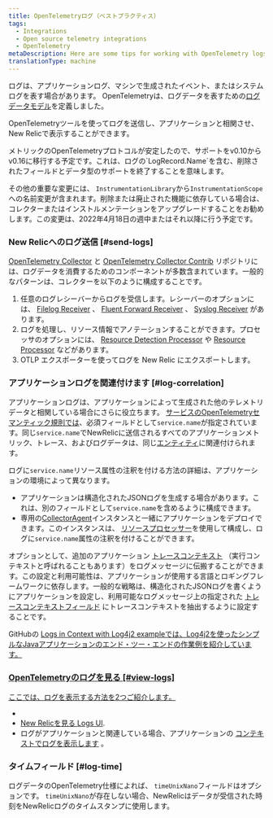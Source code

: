 ```yaml
---
title: OpenTelemetryログ（ベストプラクティス）
tags:
  - Integrations
  - Open source telemetry integrations
  - OpenTelemetry
metaDescription: Here are some tips for working with OpenTelemetry logs and New Relic.
translationType: machine
---
```


ログは、アプリケーションログ、マシンで生成されたイベント、またはシステムログを表す場合があります。 OpenTelemetryは、ログデータを表すための[ログデータモデル](https://github.com/open-telemetry/opentelemetry-specification/blob/main/specification/logs/data-model.md)を定義しました。

OpenTelemetryツールを使ってログを送信し、アプリケーションと相関させ、New Relicで表示することができます。

<Callout variant="important">
  メトリックのOpenTelemetryプロトコルが安定したので、サポートをv0.10からv0.16に移行する予定です。これは、ログの`LogRecord.Name`を含む、削除されたフィールドとデータ型のサポートを終了することを意味します。

  その他の重要な変更には、 `InstrumentationLibrary`から`InstrumentationScope`への名前変更が含まれます。削除または廃止された機能に依存している場合は、コレクターまたはインストルメンテーションをアップグレードすることをお勧めします。この変更は、2022年4月18日の週中またはそれ以降に行う予定です。
</Callout>

### New Relicへのログ送信 [#send-logs]

[OpenTelemetry Collector](https://github.com/open-telemetry/opentelemetry-collector) と [OpenTelemetry Collector Contrib](https://github.com/open-telemetry/opentelemetry-collector-contrib) リポジトリには、ログデータを消費するためのコンポーネントが多数含まれています。一般的なパターンは、コレクターを以下のように構成することです。

1. 任意のログレシーバーからログを受信します。レシーバーのオプションには、 [Filelog Receiver](https://github.com/open-telemetry/opentelemetry-collector-contrib/tree/main/receiver/filelogreceiver) 、 [Fluent Forward Receiver](https://github.com/open-telemetry/opentelemetry-collector-contrib/tree/main/receiver/fluentforwardreceiver) 、 [Syslog Receiver](https://github.com/open-telemetry/opentelemetry-collector-contrib/tree/main/receiver/syslogreceiver) があります。
2. ログを処理し、リソース情報でアノテーションすることができます。プロセッサのオプションには、 [Resource Detection Processor](https://github.com/open-telemetry/opentelemetry-collector-contrib/tree/main/processor/resourcedetectionprocessor) や [Resource Processor](https://github.com/open-telemetry/opentelemetry-collector-contrib/blob/main/processor/resourceprocessor/README.md) などがあります。
3. OTLP エクスポーターを使ってログを New Relic にエクスポートします。

### アプリケーションログを関連付けます [#log-correlation]

アプリケーションログは、アプリケーションによって生成された他のテレメトリデータと相関している場合にさらに役立ちます。 [サービスのOpenTelemetryセマンティック規則では](https://github.com/open-telemetry/opentelemetry-specification/tree/main/specification/resource/semantic_conventions#service)、必須フィールドとして`service.name`が指定されています。同じ`service.name`でNewRelicに送信されるすべてのアプリケーションメトリック、トレース、およびログデータは、同じ[エンティティ](/docs/new-relic-one/use-new-relic-one/core-concepts/what-entity-new-relic)に関連付けられます。

ログに`service.name`リソース属性の注釈を付ける方法の詳細は、アプリケーションの環境によって異なります。

* アプリケーションは構造化されたJSONログを生成する場合があります。これは、別のフィールドとして`service.name`を含めるように構成できます。
* 専用の[CollectorAgent](https://opentelemetry.io/docs/collector/getting-started/#agent)インスタンスと一緒にアプリケーションをデプロイできます。このインスタンスは、 [リソースプロセッサー](https://github.com/open-telemetry/opentelemetry-collector/tree/main/processor/resourceprocessor)を使用して構成し、ログに`service.name`属性の注釈を付けることができます。

オプションとして、追加のアプリケーション [トレースコンテキスト](https://github.com/open-telemetry/opentelemetry-specification/blob/main/specification/logs/overview.md#log-correlation) （実行コンテキストと呼ばれることもあります）をログメッセージに伝搬することができます。この設定と利用可能性は、アプリケーションが使用する言語とロギングフレームワークに依存します。一般的な戦略は、構造化されたJSONログを書くようにアプリケーションを設定し、利用可能なログメッセージ上の指定された [トレースコンテキストフィールド](https://github.com/open-telemetry/opentelemetry-specification/blob/main/specification/logs/data-model.md#trace-context-fields) にトレースコンテキストを抽出するように設定することです。

GitHubの [Logs in Context with Log4j2 exampleでは、Log4j2を使ったシンプルなJavaアプリケーションのエンド・ツー・エンドの作業例を紹介しています。](https://github.com/newrelic/newrelic-opentelemetry-examples/tree/main/java/logs-in-context-log4j2)

### [OpenTelemetryのログを見る [#view-logs]](https://github.com/newrelic/newrelic-opentelemetry-examples/tree/main/java/logs-in-context-log4j2)

[ここでは、ログを表示する方法を2つご紹介します。](https://github.com/newrelic/newrelic-opentelemetry-examples/tree/main/java/logs-in-context-log4j2)

* [](https://github.com/newrelic/newrelic-opentelemetry-examples/tree/main/java/logs-in-context-log4j2)
* [New Relicを見る ](https://github.com/newrelic/newrelic-opentelemetry-examples/tree/main/java/logs-in-context-log4j2)[Logs UI](/docs/logs/log-management/ui-data/use-logs-ui/).
* ログがアプリケーションと関連している場合、アプリケーションの [コンテキストでログを表示します](/docs/integrations/open-source-telemetry-integrations/opentelemetry/view-your-opentelemetry-data-new-relic#logs) 。

### タイムフィールド [#log-time]

ログデータのOpenTelemetry仕様によれば、 `timeUnixNano`フィールドはオプションです。 `timeUnixNano`が存在しない場合、NewRelicはデータが受信された時刻をNewRelicログのタイムスタンプに使用します。